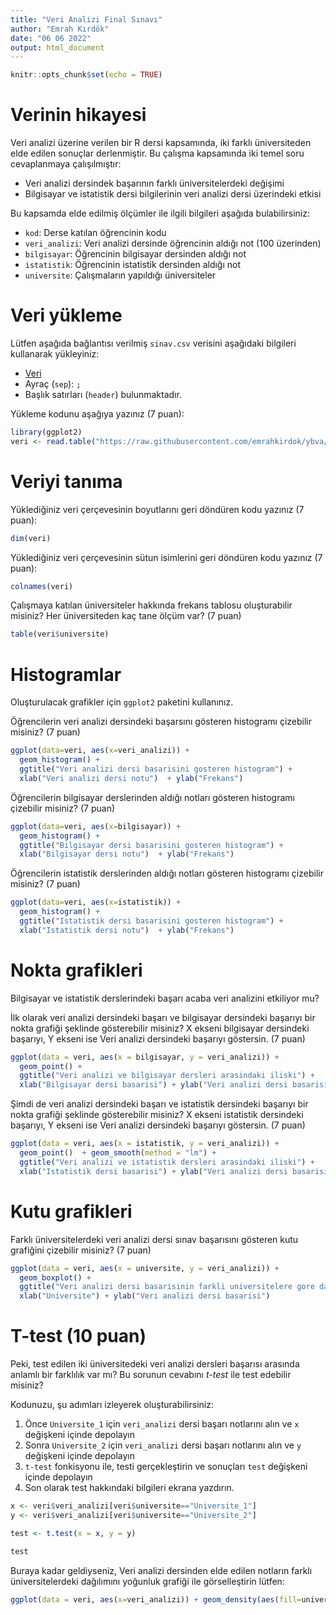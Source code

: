 ```yaml
---
title: "Veri Analizi Final Sınavı"
author: "Emrah Kırdök"
date: "06 06 2022"
output: html_document
---
```


```r
knitr::opts_chunk$set(echo = TRUE)
```

# Verinin hikayesi

Veri analizi üzerine verilen bir R dersi kapsamında, iki farklı üniversiteden elde edilen sonuçlar derlenmiştir. Bu çalışma kapsamında iki temel soru cevaplanmaya çalışılmıştır:

+ Veri analizi dersindek başarının farklı üniversitelerdeki değişimi
+ Bilgisayar ve istatistik dersi bilgilerinin veri analizi dersi üzerindeki etkisi

Bu kapsamda elde edilmiş ölçümler ile ilgili bilgileri aşağıda bulabilirsiniz:

+ `kod`: Derse katılan öğrencinin kodu
+ `veri_analizi`: Veri analizi dersinde öğrencinin aldığı not (100 üzerinden)
+ `bilgisayar`: Öğrencinin bilgisayar dersinden aldığı not
+ `istatistik`: Öğrencinin istatistik dersinden aldığı not
+ `universite`: Çalışmaların yapıldığı üniversiteler

# Veri yükleme

Lütfen aşağıda bağlantısı verilmiş `sinav.csv` verisini aşağıdaki bilgileri kullanarak yükleyiniz:

+ [Veri](https://raw.githubusercontent.com/emrahkirdok/ybva/main/data/sinav.csv)
+ Ayraç (`sep`): `;`
+ Başlık satırları (`header`) bulunmaktadır.

Yükleme kodunu aşağıya yazınız (7 puan):

```r
library(ggplot2)
veri <- read.table("https://raw.githubusercontent.com/emrahkirdok/ybva/main/data/sinav.csv", sep = ";", header= T)
```

# Veriyi tanıma

Yüklediğiniz veri çerçevesinin boyutlarını geri döndüren kodu yazınız (7 puan):

```r
dim(veri)
```

Yüklediğiniz veri çerçevesinin sütun isimlerini geri döndüren kodu yazınız (7 puan):

```r
colnames(veri)
```


Çalışmaya katılan üniversiteler hakkında frekans tablosu oluşturabilir misiniz? Her üniversiteden kaç tane ölçüm var? (7 puan)

```r
table(veri$universite)
```


# Histogramlar

Oluşturulacak grafikler için `ggplot2` paketini kullanınız.

Öğrencilerin veri analizi dersindeki başarsını gösteren histogramı çizebilir misiniz? (7 puan)

```r
ggplot(data=veri, aes(x=veri_analizi)) + 
  geom_histogram() + 
  ggtitle("Veri analizi dersi basarisini gosteren histogram") + 
  xlab("Veri analizi dersi notu")  + ylab("Frekans")
```


Öğrencilerin bilgisayar derslerinden aldığı notları gösteren histogramı çizebilir misiniz? (7 puan)


```r
ggplot(data=veri, aes(x=bilgisayar)) + 
  geom_histogram() + 
  ggtitle("Bilgisayar dersi basarisini gosteren histogram") + 
  xlab("Bilgisayar dersi notu")  + ylab("Frekans")
```

Öğrencilerin istatistik derslerinden aldığı notları gösteren histogramı çizebilir misiniz? (7 puan)

```r
ggplot(data=veri, aes(x=istatistik)) + 
  geom_histogram() + 
  ggtitle("Istatistik dersi basarisini gosteren histogram") + 
  xlab("Istatistik dersi notu")  + ylab("Frekans")
```

# Nokta grafikleri

Bilgisayar ve istatistik derslerindeki başarı acaba veri analizini etkiliyor mu? 

İlk olarak veri analizi dersindeki başarı ve bilgisayar dersindeki başarıyı bir nokta grafiği şeklinde gösterebilir misiniz? X ekseni bilgisayar dersindeki başarıyı, Y ekseni ise Veri analizi dersindeki başarıyı göstersin. (7 puan)

```r
ggplot(data = veri, aes(x = bilgisayar, y = veri_analizi)) + 
  geom_point() + 
  ggtitle("Veri analizi ve bilgisayar dersleri arasindaki iliski") + 
  xlab("Bilgisayar dersi basarisi") + ylab("Veri analizi dersi basarisi")
```


Şimdi de veri analizi dersindeki başarı ve istatistik dersindeki başarıyı bir nokta grafiği şeklinde gösterebilir misiniz? X ekseni istatistik dersindeki başarıyı, Y ekseni ise Veri analizi dersindeki başarıyı göstersin. (7 puan)

```r
ggplot(data = veri, aes(x = istatistik, y = veri_analizi)) + 
  geom_point()  + geom_smooth(method = "lm") +
  ggtitle("Veri analizi ve istatistik dersleri arasindaki iliski") + 
  xlab("Istatistik dersi basarisi") + ylab("Veri analizi dersi basarisi")
```

# Kutu grafikleri

Farklı üniversitelerdeki veri analizi dersi sınav başarısını gösteren kutu grafiğini çizebilir misiniz? (7 puan)

```r
ggplot(data = veri, aes(x = universite, y = veri_analizi)) + 
  geom_boxplot() + 
  ggtitle("Veri analizi dersi basarisinin farkli universitelere gore dagilimi") + 
  xlab("Universite") + ylab("Veri analizi dersi basarisi")
```


# T-test (10 puan)

Peki, test edilen iki üniversitedeki veri analizi dersleri başarısı arasında anlamlı bir farklılık var mı? Bu sorunun cevabını *t-test* ile test edebilir misiniz?

Kodunuzu, şu adımları izleyerek oluşturabilirsiniz:

1. Önce `Universite_1` için `veri_analizi` dersi başarı notlarını alın ve `x` değişkeni içinde depolayın
2. Sonra `Universite_2` için `veri_analizi` dersi başarı notlarını alın ve `y` değişkeni içinde depolayın
3. `t-test` fonkisyonu ile, testi gerçekleştirin ve sonuçları `test` değişkeni içinde depolayın
4. Son olarak test hakkındaki bilgileri ekrana yazdırın.


```r
x <- veri$veri_analizi[veri$universite=="Universite_1"]
y <- veri$veri_analizi[veri$universite=="Universite_2"]

test <- t.test(x = x, y = y)

test
```


Buraya kadar geldiyseniz, Veri analizi dersinden elde edilen notların farklı üniversitelerdeki dağılımını yoğunluk grafiği ile görselleştirin lütfen:

```r
ggplot(data = veri, aes(x=veri_analizi)) + geom_density(aes(fill=universite))
```

